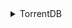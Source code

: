 <details><summary>TorrentDB</summary>

- Movies : Encode
- Movies : Full Disk
- Movies : Remux
- Movies : Web-DL
- TV : Anime
- TV : Encode
- TV : Full Disk
- TV : HDTV
- TV : Remux
- TV : SDTV/PDTV
- TV : Sports
- TV : Web-DL
- TV : WEBRip

</details>

